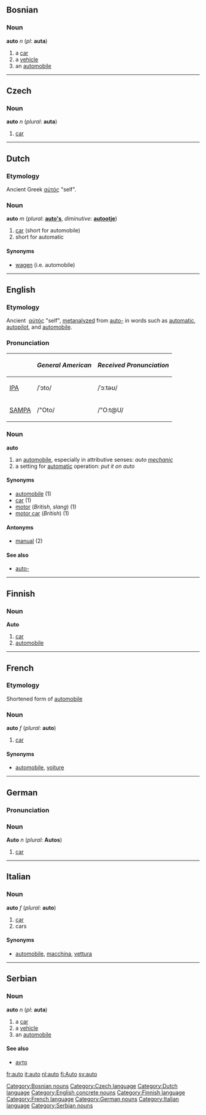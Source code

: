 ==Bosnian==
===Noun===
'''auto''' ''n'' (''pl'': '''auta''')
#a [[car]]
#a [[vehicle]]
#an [[automobile]]
[[Category:Bosnian nouns]]
----

==Czech==
===Noun===
'''auto''' ''n'' (''plural'': '''auta''')
# [[car]]
[[Category:Czech language]]
----
==Dutch==
===Etymology===
Ancient Greek [[αὐτός]] "self".
===Noun===
'''auto''' ''m'' (''plural'': '''[[auto's]]''', ''diminutive'': '''[[autootje]]''')
# [[car]] (short for automobile)
# short for automatic
====Synonyms====
*[[wagen]] (i.e. automobile)
[[Category:Dutch language]]
----
==English==
===Etymology===
Ancient {{Gr.}}&nbsp;[[αὐτός]] "self", [[metanalyze]]d from [[auto-]] in words such as [[automatic]], [[autopilot]], and [[automobile]].
===Pronunciation===
{| border=1 cellpadding=5
! !! ''General American'' !! ''Received Pronunciation''
|-
| [[w:IPA|IPA]] || /ˈɔto/ || /ˈɔːtəʊ/
|-
| [[w:SAMPA|SAMPA]] || /"Oto/ || /"O:t@U/
|}

===Noun===
'''auto'''
# an [[automobile]], especially in attributive senses: ''auto [[mechanic]]''
# a setting for [[automatic]] operation:  ''put it on auto''
====Synonyms====
*[[automobile#English|automobile]] (1)
*[[car]] (1)
*[[motor]] (''British'', ''slang'') (1)
*[[motor car]] (''British'') (1)
====Antonyms====
*[[manual]] (2)
====See also====
*[[auto-]]
[[Category:English concrete nouns]]
----
==Finnish==
===Noun===
'''Auto'''
# [[car]]
# [[automobile]]
[[Category:Finnish language]]
----
==French==
===Etymology===
Shortened form of [[automobile]]
===Noun===
'''auto''' ''f'' (''plural'': '''auto''')
# [[car]]
====Synonyms====
*[[automobile#French|automobile]], [[voiture]]
[[Category:French language]]
----
==German==
===Pronunciation===
{{IPA|[ˈʔauto]}}
===Noun===
'''Auto''' ''n'' (''plural'': '''Autos''')
# [[car]]
[[Category:German nouns]]
----
==Italian==
===Noun===
'''auto''' ''f'' (''plural'': '''auto''')
# [[car]]
# cars
====Synonyms====
*[[automobile#Italian|automobile]], [[macchina]], [[vettura]]
[[Category:Italian language]]
----
==Serbian==
===Noun===
'''auto''' ''n'' (''pl'': '''auta''')
#a [[car]]
#a [[vehicle]]
#an [[automobile]]
====See also====
*[[ауто]]
[[Category:Serbian nouns]]

[[fr:auto]]
[[it:auto]]
[[nl:auto]]
[[fi:Auto]]
[[sv:auto]]